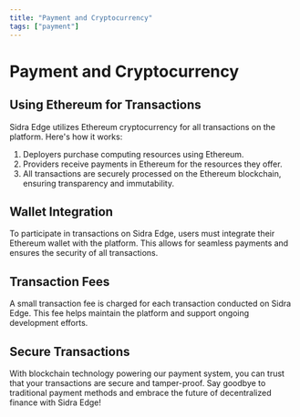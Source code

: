 ```yaml
---
title: "Payment and Cryptocurrency"
tags: ["payment"]
---
```


# Payment and Cryptocurrency

## Using Ethereum for Transactions

Sidra Edge utilizes Ethereum cryptocurrency for all transactions on the platform. Here's how it works:

1. Deployers purchase computing resources using Ethereum.
2. Providers receive payments in Ethereum for the resources they offer.
3. All transactions are securely processed on the Ethereum blockchain, ensuring transparency and immutability.

## Wallet Integration

To participate in transactions on Sidra Edge, users must integrate their Ethereum wallet with the platform. This allows for seamless payments and ensures the security of all transactions.

## Transaction Fees

A small transaction fee is charged for each transaction conducted on Sidra Edge. This fee helps maintain the platform and support ongoing development efforts.

## Secure Transactions

With blockchain technology powering our payment system, you can trust that your transactions are secure and tamper-proof. Say goodbye to traditional payment methods and embrace the future of decentralized finance with Sidra Edge!
